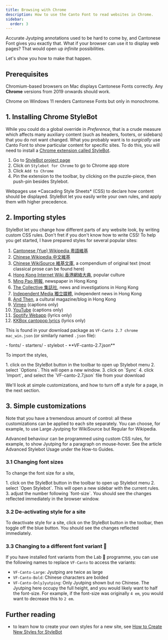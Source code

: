 ```yaml
---
title: Browsing with Chrome
description: How to use the Canto Font to read websites in Chrome.
sidebar:
  order: 3
---
```



Accurate Jyutping annotations used to be hard to come by, and Cantonese Font gives you exactly that. What if your browser can use it to display web pages?  That would open up *infinite* possibilities.

Let's show you how to make that happen.

<Vimeo id="https://vimeo.com/938499916?share=copy" />

## Prerequisites

Chromium-based browsers on Mac displays Cantonese Fonts correctly.  Any **Chrome** versions from 2019 onwards should work.

Chrome on Windows 11 renders Cantonese Fonts but only in monochrome.

## 1. Installing Chrome StyleBot

While you could do a global override in *Preference*, that is a crude measure which affects many auxiliary content (such as headers, footers, or sidebars) that you do not want changed.  What you probably want is to *surgically* use Canto Font to show particular content for specific sites.  To do this, you will need to install a [Chrome extension called StyleBot](https://stylebot.dev/).

<Steps>

1. Go to [StyleBot project page](https://stylebot.dev/)
2. Click on `Stylebot for Chrome` to go to Chrome app store
3. Click `Add to Chrome`
4. Pin the extension to the toolbar, by clicking on the puzzle-piece, then push-pin besides Stylebot.

</Steps>

<Aside type="note" title="What does StyleBot do?">
Webpages use *Cascading Style Sheets* (CSS) to declare how content should be displayed.  StyleBot let you easily write your own rules, and apply them with higher precedence.
</Aside>

## 2. Importing styles

StyleBot let you change how different parts of any website look, by writing custom CSS rules.  Don't fret if you don't know how to write CSS!  To help you get started, I have prepared styles for several popular sites:

1. [Cantonese (Yue) Wikipedia 粵語維基](https://zh-yue.wikipedia.org/wiki/%E9%A0%AD%E7%89%88)
2. [Chinese Wikipedia 中文維基](https://zh.wikipedia.org/wiki/Wikipedia:%E9%A6%96%E9%A1%B5)
3. [Chinese WikiSource 維基文庫](https://zh.wikisource.org/zh-hant/Wikisource:%E9%A6%96%E9%A1%B5), a compendium of original text (most classical prose can be found here)
4. [Hong Kong Internet Wiki 香港網絡大典](https://evchk.fandom.com/zh/wiki/%E9%A6%96%E9%A0%81), popular culture
5. [Ming Pao 明報](https://news.mingpao.com/%E6%98%8E%E5%A0%B1%E6%96%B0%E8%81%9E%E7%B6%B2/main), newspaper in Hong Kong
6. [The Collective 集誌社](https://thecollectivehk.com), news and investigations in Hong Kong
7. [Independent Media 獨立媒體](https://www.inmediahk.net/), independent news in Hong Kong
8. [And Then](https://www.andthen.hk/), a cultural magazine/blog in Hong Kong
9. [Vimeo](https://vimeo.com/) (captions only)
10. [YouTube](https://www.youtube.com/) (captions only)
11. [Spotify Webapp](https://open.spotify.com/) (lyrics only)
12. [KKBox cantopop lyrics](https://www.kkbox.com/) (lyrics only)

This is found in your download package as `VF-Canto 2.7 chrome mac_win.json` (or similarly named `.json` file):

<FileTree>
- fonts/
- starters/
- stylebot
  - **VF-canto-2.7.json**
</FileTree>

To import the styles, 

<Steps>
1. click on the StyleBot button in the toolbar to open up Stylebot menu
2. select `Options`.  This will open a new window.
3. click on `Sync`
4. click `Import`, and select the `VF-canto-2.7.json` file from your download
</Steps>

We'll look at simple customizations, and how to turn off a style for a page, in the next section.

## 3. Simple customizations

Note that you have a tremendous amount of control: all these customizations can be applied to each site separately.  You can choose, for example, to use Large Jyutping for WikiSource but Regular for Wikipedia.

<Vimeo id="https://vimeo.com/938504466?share=copy" />

Advanced behaviour can be programmed using custom CSS rules, for example, to show Jyutping for a paragraph on mouse-hover.  See the article Advanced Stylebot Usage under the How-to Guides.

### 3.1 Changing font sizes

To change the font size for a site,

<Steps>
1. click on the StyleBot button in the toolbar to open up Stylebot menu
2. select `Open Stylebot`.  This will open a new sidebar with the current rules.
3. adjust the number following `font-size`.  You should see the changes reflected immediately in the browser window.
</Steps>

### 3.2 De-activating style for a site

To deactivate style for a site, click on the StyleBot button in the toolbar, then toggle off the blue button.  You should see the changes reflected immediately.

### 3.3 Changing to a different font variant 🧪

If you have installed font variants from the Lab 🧪 programme, you can use the following names to replace `VF-Canto` to access the variants:

* `VF-Canto-Large`: Jyutping are twice as large
* `VF-Canto-Bold`: Chinese characters are bolded
* `VF-Canto-OnlyJyutping`: Only Jyutping shown but no Chinese.  The Jyutping here occupy the full height, and you would likely want to half the font-size.  For example, if the font-size was originally `4 em`, you would want to decrease this to `2 em`.

## Further reading

* to learn how to create your own styles for a new site, see [How to Create New Styles for StyleBot](../guides/create_new_stylebot_style.mdx)

